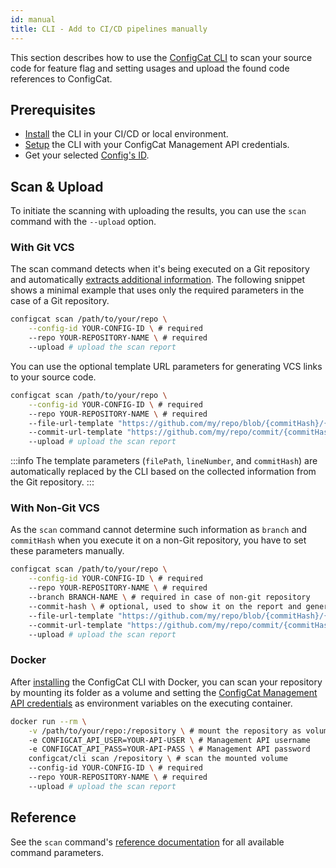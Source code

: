```yaml
---
id: manual
title: CLI - Add to CI/CD pipelines manually
---
```


This section describes how to use the [ConfigCat CLI](../cli.mdx)
to scan your source code for feature flag and setting usages and upload the found code references to ConfigCat.

## Prerequisites

- [Install](../cli.mdx#installation) the CLI in your CI/CD or local environment.
- [Setup](../cli.mdx#setup) the CLI with your ConfigCat Management API credentials.
- Get your selected [Config's ID](overview.mdx#config-id).

## Scan & Upload

To initiate the scanning with uploading the results, you can use the `scan` command with the `--upload` option.

### With Git VCS

The scan command detects when it's being executed on a Git repository and automatically [extracts additional information](overview.mdx#scanning-git-repositories).
The following snippet shows a minimal example that uses only the required parameters in the case of a Git repository.

```bash
configcat scan /path/to/your/repo \
    --config-id YOUR-CONFIG-ID \ # required
    --repo YOUR-REPOSITORY-NAME \ # required
    --upload # upload the scan report
```

You can use the optional template URL parameters for generating VCS links to your source code.

```bash
configcat scan /path/to/your/repo \
    --config-id YOUR-CONFIG-ID \ # required
    --repo YOUR-REPOSITORY-NAME \ # required
    --file-url-template "https://github.com/my/repo/blob/{commitHash}/{filePath}#L{lineNumber}" \ # optional, used to generate VCS file links
    --commit-url-template "https://github.com/my/repo/commit/{commitHash}" \ # optional, used to generate VCS commit links
    --upload # upload the scan report
```

:::info
The template parameters (`filePath`, `lineNumber`, and `commitHash`) are automatically replaced by the CLI based on the
collected information from the Git repository.
:::

### With Non-Git VCS

As the `scan` command cannot determine such information as `branch` and `commitHash` when you execute it on a non-Git repository, you have to set these parameters manually.

```bash
configcat scan /path/to/your/repo \
    --config-id YOUR-CONFIG-ID \ # required
    --repo YOUR-REPOSITORY-NAME \ # required
    --branch BRANCH-NAME \ # required in case of non-git repository
    --commit-hash \ # optional, used to show it on the report and generate commit links
    --file-url-template "https://github.com/my/repo/blob/{commitHash}/{filePath}#L{lineNumber}" \ # optional, used to generate VCS file links
    --commit-url-template "https://github.com/my/repo/commit/{commitHash}" \ # optional, used to generate VCS commit links
    --upload # upload the scan report
```

### Docker

After [installing](../cli.mdx#installation) the ConfigCat CLI with Docker, you can scan your repository by mounting its folder as a volume and setting the <a target="_blank" href="https://app.configcat.com/my-account/public-api-credentials">ConfigCat Management API credentials</a> as environment variables on the executing container.

```bash
docker run --rm \
    -v /path/to/your/repo:/repository \ # mount the repository as volume
    -e CONFIGCAT_API_USER=YOUR-API-USER \ # Management API username
    -e CONFIGCAT_API_PASS=YOUR-API-PASS \ # Management API password
    configcat/cli scan /repository \ # scan the mounted volume
    --config-id YOUR-CONFIG-ID \ # required
    --repo YOUR-REPOSITORY-NAME \ # required
    --upload # upload the scan report
```

## Reference

See the `scan` command's <a target="_blank" href="https://configcat.github.io/cli/configcat-scan.html">reference documentation</a> for all available command parameters.
